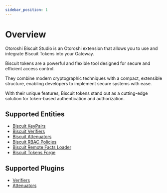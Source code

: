 ```yaml
---
sidebar_position: 1
---
```



# Overview

Otoroshi Biscuit Studio is an Otoroshi extension that allows you to use and integrate Biscuit Tokens into your Gateway.

Biscuit tokens are a powerful and flexible tool designed for secure and efficient access control. 

They combine modern cryptographic techniques with a compact, extensible structure, enabling developers to implement secure systems with ease. 

With their unique features, Biscuit tokens stand out as a cutting-edge solution for token-based authentication and authorization.

## Supported Entities

* [Biscuit KeyPairs](/docs/entities/keypairs)
* [Biscuit Verifiers](/docs/entities/verifiers)
* [Biscuit Attenuators](/docs/entities/attenuators)
* [Biscuit RBAC Policies](/docs/entities/rbac_policies)
* [Biscuit Remote Facts Loader](/docs/entities/remote_facts)
* [Biscuit Tokens Forge](/docs/entities/tokens_forge)

## Supported Plugins

* [Verifiers](/docs/plugins/verifiers)
* [Attenuators](/docs/plugins/attenuators)